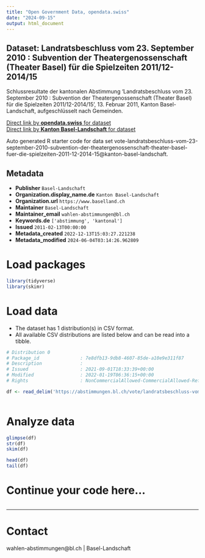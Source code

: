 ```yaml
---
title: "Open Government Data, opendata.swiss"
date: "2024-09-15"
output: html_document
---
```


## Dataset: Landratsbeschluss vom 23. September 2010 : Subvention der Theatergenossenschaft (Theater Basel) für die Spielzeiten 2011/12-2014/15

Schlussresultate der kantonalen Abstimmung 'Landratsbeschluss vom 23. September 2010 : Subvention der Theatergenossenschaft (Theater Basel) für die Spielzeiten 2011/12-2014/15', 13. Februar 2011, Kanton Basel-Landschaft, aufgeschlüsselt nach Gemeinden.

[Direct link by **opendata.swiss** for dataset](https://opendata.swiss/de/dataset/landratsbeschluss-vom-23-september-2010-subvention-der-theatergenossenschaft-theater-ba-2014-15)<br>
[Direct link by **Kanton Basel-Landschaft** for dataset](https://abstimmungen.bl.ch/vote/landratsbeschluss-vom-23-september-2010-subvention-der-theatergenossenschaft-theater-basel-fuer-die-spielzeiten-2011-12-2014-15/data)

Auto generated R starter code for data set vote-landratsbeschluss-vom-23-september-2010-subvention-der-theatergenossenschaft-theater-basel-fuer-die-spielzeiten-2011-12-2014-15@kanton-basel-landschaft.

## Metadata

- **Publisher** `Basel-Landschaft`
- **Organization.display_name.de** `Kanton Basel-Landschaft`
- **Organization.url** `https://www.baselland.ch`
- **Maintainer** `Basel-Landschaft`
- **Maintainer_email** `wahlen-abstimmungen@bl.ch`
- **Keywords.de** `['abstimmung', 'kantonal']`
- **Issued** `2011-02-13T00:00:00`
- **Metadata_created** `2022-12-13T15:03:27.221238`
- **Metadata_modified** `2024-06-04T03:14:26.962809`


# Load packages

```r

library(tidyverse)
library(skimr)

```

# Load data

-   The dataset has 1 distribution(s) in CSV format.
-   All available CSV distributions are listed below and can be read into a tibble.

```r

# Distribution 0
# Package_id               : 7e8dfb13-9db8-4607-85de-a10e9e311f87
# Description              : 
# Issued                   : 2021-09-01T18:33:39+00:00
# Modified                 : 2022-01-19T06:36:15+00:00
# Rights                   : NonCommercialAllowed-CommercialAllowed-ReferenceRequired

df <- read_delim('https://abstimmungen.bl.ch/vote/landratsbeschluss-vom-23-september-2010-subvention-der-theatergenossenschaft-theater-basel-fuer-die-spielzeiten-2011-12-2014-15/data-csv')



```

# Analyze data

```r

glimpse(df)
str(df)
skim(df)

head(df)
tail(df)

```

# Continue your code here...

```r

```

------------------------------------------------------------------------

# Contact

wahlen-abstimmungen@bl.ch | Basel-Landschaft
